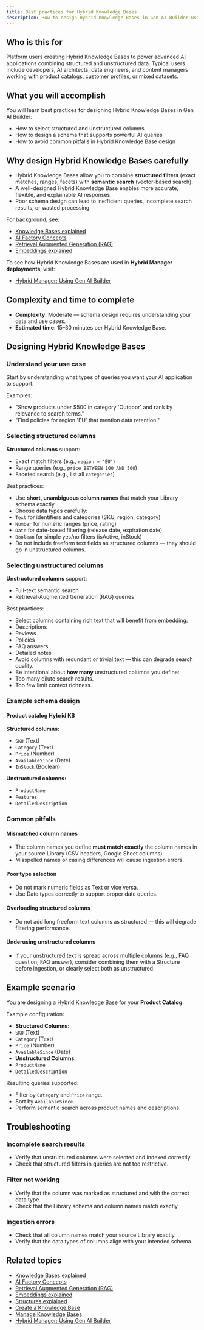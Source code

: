 ```yaml
---
title: Best practices for Hybrid Knowledge Bases
description: How to design Hybrid Knowledge Bases in Gen AI Builder using structured and unstructured columns effectively.
---
```


## Who is this for

Platform users creating Hybrid Knowledge Bases to power advanced AI applications combining structured and unstructured data.
Typical users include developers, AI architects, data engineers, and content managers working with product catalogs, customer profiles, or mixed datasets.

## What you will accomplish

You will learn best practices for designing Hybrid Knowledge Bases in Gen AI Builder:

- How to select structured and unstructured columns
- How to design a schema that supports powerful AI queries
- How to avoid common pitfalls in Hybrid Knowledge Base design

## Why design Hybrid Knowledge Bases carefully

- Hybrid Knowledge Bases allow you to combine **structured filters** (exact matches, ranges, facets) with **semantic search** (vector-based search).
- A well-designed Hybrid Knowledge Base enables more accurate, flexible, and explainable AI responses.
- Poor schema design can lead to inefficient queries, incomplete search results, or wasted processing.

For background, see:

- [Knowledge Bases explained](/edb-postgres-ai/ai-factory/learn/explained/knowledge-bases)
- [AI Factory Concepts](/edb-postgres-ai/ai-factory/learn/explained/ai-factory-concepts)
- [Retrieval Augmented Generation (RAG)](/edb-postgres-ai/ai-factory/learn/explained/rag)
- [Embeddings explained](/edb-postgres-ai/ai-factory/learn/explained/embeddings)

To see how Hybrid Knowledge Bases are used in **Hybrid Manager deployments**, visit:

- [Hybrid Manager: Using Gen AI Builder](../../../../../hybrid-manager/ai-factory/gen-ai/builder)

## Complexity and time to complete

- **Complexity**: Moderate — schema design requires understanding your data and use cases.
- **Estimated time**: 15–30 minutes per Hybrid Knowledge Base.

## Designing Hybrid Knowledge Bases

### Understand your use case

Start by understanding what types of queries you want your AI application to support.

Examples:

- "Show products under $500 in category 'Outdoor' and rank by relevance to search terms."
- "Find policies for region 'EU' that mention data retention."

### Selecting structured columns

**Structured columns** support:

- Exact match filters (e.g., `region = 'EU'`)
- Range queries (e.g., `price BETWEEN 100 AND 500`)
- Faceted search (e.g., list all `categories`)

Best practices:

- Use **short, unambiguous column names** that match your Library schema exactly.
- Choose data types carefully:
- `Text` for identifiers and categories (SKU, region, category)
- `Number` for numeric ranges (price, rating)
- `Date` for date-based filtering (release date, expiration date)
- `Boolean` for simple yes/no filters (isActive, inStock)
- Do not include freeform text fields as structured columns — they should go in unstructured columns.

### Selecting unstructured columns

**Unstructured columns** support:

- Full-text semantic search
- Retrieval-Augmented Generation (RAG) queries

Best practices:

- Select columns containing rich text that will benefit from embedding:
- Descriptions
- Reviews
- Policies
- FAQ answers
- Detailed notes
- Avoid columns with redundant or trivial text — this can degrade search quality.
- Be intentional about **how many** unstructured columns you define:
- Too many dilute search results.
- Too few limit context richness.

### Example schema design

#### Product catalog Hybrid KB

**Structured columns:**

- `SKU` (Text)
- `Category` (Text)
- `Price` (Number)
- `AvailableSince` (Date)
- `InStock` (Boolean)

**Unstructured columns:**

- `ProductName`
- `Features`
- `DetailedDescription`

### Common pitfalls

#### Mismatched column names

- The column names you define **must match exactly** the column names in your source Library (CSV headers, Google Sheet columns).
- Misspelled names or casing differences will cause ingestion errors.

#### Poor type selection

- Do not mark numeric fields as Text or vice versa.
- Use Date types correctly to support proper date queries.

#### Overloading structured columns

- Do not add long freeform text columns as structured — this will degrade filtering performance.

#### Underusing unstructured columns

- If your unstructured text is spread across multiple columns (e.g., FAQ question, FAQ answer), consider combining them with a Structure before ingestion, or clearly select both as unstructured.

## Example scenario

You are designing a Hybrid Knowledge Base for your **Product Catalog**.

Example configuration:

- **Structured Columns**:
- `SKU` (Text)
- `Category` (Text)
- `Price` (Number)
- `AvailableSince` (Date)
- **Unstructured Columns**:
- `ProductName`
- `DetailedDescription`

Resulting queries supported:

- Filter by `Category` and `Price` range.
- Sort by `AvailableSince`.
- Perform semantic search across product names and descriptions.

## Troubleshooting

### Incomplete search results

- Verify that unstructured columns were selected and indexed correctly.
- Check that structured filters in queries are not too restrictive.

### Filter not working

- Verify that the column was marked as structured and with the correct data type.
- Check that the Library schema and column names match exactly.

### Ingestion errors

- Check that all column names match your source Library exactly.
- Verify that the data types of columns align with your intended schema.

## Related topics

- [Knowledge Bases explained](/edb-postgres-ai/ai-factory/learn/explained/knowledge-bases)
- [AI Factory Concepts](/edb-postgres-ai/ai-factory/learn/explained/ai-factory-concepts)
- [Retrieval Augmented Generation (RAG)](/edb-postgres-ai/ai-factory/learn/explained/rag)
- [Embeddings explained](/edb-postgres-ai/ai-factory/learn/explained/embeddings)
- [Structures explained](/edb-postgres-ai/ai-factory/learn/explained/structures)
- [Create a Knowledge Base](create-knowledge-base)
- [Manage Knowledge Bases](manage-knowledge-base)
- [Hybrid Manager: Using Gen AI Builder](../../../../../hybrid-manager/ai-factory/gen-ai/builder)
